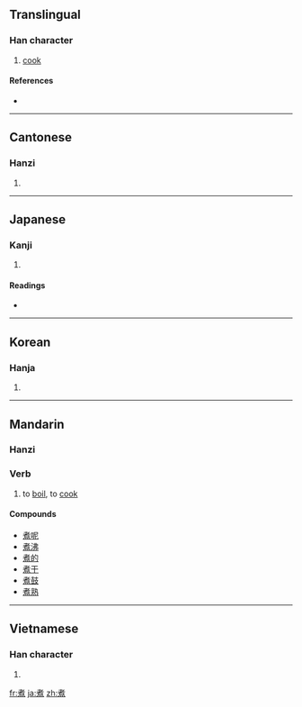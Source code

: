 {{also|煑}}
==Translingual==

===Han character===
{{Han char|rn=86|rad=火|as=08|sn=12|four=4433<sub>6</sub>|canj=十日火 (JAF)}}

# [[cook]]

====References====
* {{Han ref|kx=0678.161|dkj=19165|dj=1087.170|hdz=32211.110|uh=716E|ud=29038|bh=B54E|bd=46414}}

----

==Cantonese==

===Hanzi===
{{yue-hanzi|jyut=|y=jyu2}}

# {{defn|Cantonese|sort=火08}}

----

==Japanese==

===Kanji===
{{ja-kanji|grade=c|rs=火08}}

# {{defn|Japanese|sort=火08}}

====Readings====
* {{ja-readings|on=[[しゃ]] (sha), [[しょ]] (sho)|kun=[[にる]] (niru), [[にえる]] (nieru)}}

----

==Korean==

===Hanja===
{{ko-hanja|hangeul=자|eumhun=|rv=ja|mr=cha|y=ca}}

# {{defn|Korean|sort=火08}}

----

==Mandarin==

===Hanzi===
{{cmn-hanzi|pin=[[zhǔ]] ([[zhu3]])|wg=chu<sup>3</sup>}}

===Verb===
{{cmn-verb|ts|pin=zhǔ|pint=zhu3|rs=火08}}

# to [[boil]], to [[cook]]

====Compounds====

* [[煮呢]]
* [[煮沸]]
* [[煮的]]
* [[煮干]]
* [[煮鼓]]
* [[煮熟]]

----

==Vietnamese==

===Han character===
{{vi-hantu|[[chử]]|rs=火08}}

# {{defn|Vietnamese|sort=火08}}

[[fr:煮]]
[[ja:煮]]
[[zh:煮]]